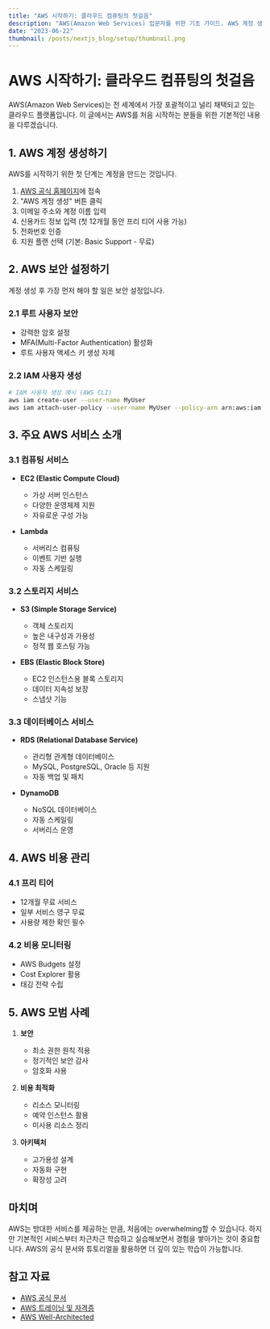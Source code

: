 ```yaml
---
title: "AWS 시작하기: 클라우드 컴퓨팅의 첫걸음"
description: "AWS(Amazon Web Services) 입문자를 위한 기초 가이드. AWS 계정 생성부터 주요 서비스 소개까지 알아봅니다."
date: "2023-06-22"
thumbnail: /posts/nextjs_blog/setup/thumbnail.png
---
```


# AWS 시작하기: 클라우드 컴퓨팅의 첫걸음

AWS(Amazon Web Services)는 전 세계에서 가장 포괄적이고 널리 채택되고 있는 클라우드 플랫폼입니다. 이 글에서는 AWS를 처음 시작하는 분들을 위한 기본적인 내용을 다루겠습니다.

## 1. AWS 계정 생성하기

AWS를 시작하기 위한 첫 단계는 계정을 만드는 것입니다.

1. [AWS 공식 홈페이지](https://aws.amazon.com)에 접속
2. "AWS 계정 생성" 버튼 클릭
3. 이메일 주소와 계정 이름 입력
4. 신용카드 정보 입력 (첫 12개월 동안 프리 티어 사용 가능)
5. 전화번호 인증
6. 지원 플랜 선택 (기본: Basic Support - 무료)

## 2. AWS 보안 설정하기

계정 생성 후 가장 먼저 해야 할 일은 보안 설정입니다.

### 2.1 루트 사용자 보안

- 강력한 암호 설정
- MFA(Multi-Factor Authentication) 활성화
- 루트 사용자 액세스 키 생성 자제

### 2.2 IAM 사용자 생성

```bash
# IAM 사용자 생성 예시 (AWS CLI)
aws iam create-user --user-name MyUser
aws iam attach-user-policy --user-name MyUser --policy-arn arn:aws:iam::aws:policy/AdministratorAccess
```

## 3. 주요 AWS 서비스 소개

### 3.1 컴퓨팅 서비스

- **EC2 (Elastic Compute Cloud)**
  - 가상 서버 인스턴스
  - 다양한 운영체제 지원
  - 자유로운 구성 가능

- **Lambda**
  - 서버리스 컴퓨팅
  - 이벤트 기반 실행
  - 자동 스케일링

### 3.2 스토리지 서비스

- **S3 (Simple Storage Service)**
  - 객체 스토리지
  - 높은 내구성과 가용성
  - 정적 웹 호스팅 가능

- **EBS (Elastic Block Store)**
  - EC2 인스턴스용 블록 스토리지
  - 데이터 지속성 보장
  - 스냅샷 기능

### 3.3 데이터베이스 서비스

- **RDS (Relational Database Service)**
  - 관리형 관계형 데이터베이스
  - MySQL, PostgreSQL, Oracle 등 지원
  - 자동 백업 및 패치

- **DynamoDB**
  - NoSQL 데이터베이스
  - 자동 스케일링
  - 서버리스 운영

## 4. AWS 비용 관리

### 4.1 프리 티어

- 12개월 무료 서비스
- 일부 서비스 영구 무료
- 사용량 제한 확인 필수

### 4.2 비용 모니터링

- AWS Budgets 설정
- Cost Explorer 활용
- 태깅 전략 수립

## 5. AWS 모범 사례

1. **보안**
   - 최소 권한 원칙 적용
   - 정기적인 보안 감사
   - 암호화 사용

2. **비용 최적화**
   - 리소스 모니터링
   - 예약 인스턴스 활용
   - 미사용 리소스 정리

3. **아키텍처**
   - 고가용성 설계
   - 자동화 구현
   - 확장성 고려

## 마치며

AWS는 방대한 서비스를 제공하는 만큼, 처음에는 overwhelming할 수 있습니다. 하지만 기본적인 서비스부터 차근차근 학습하고 실습해보면서 경험을 쌓아가는 것이 중요합니다. AWS의 공식 문서와 튜토리얼을 활용하면 더 깊이 있는 학습이 가능합니다.

## 참고 자료

- [AWS 공식 문서](https://docs.aws.amazon.com)
- [AWS 트레이닝 및 자격증](https://aws.amazon.com/training/)
- [AWS Well-Architected](https://aws.amazon.com/architecture/well-architected/) 